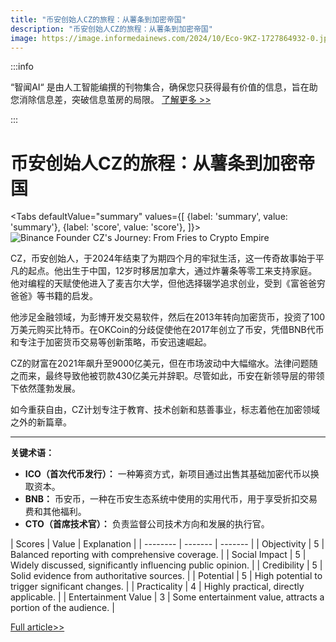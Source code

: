 ```yaml
---
title: "币安创始人CZ的旅程：从薯条到加密帝国"
description: "币安创始人CZ的旅程：从薯条到加密帝国"
image: https://image.informedainews.com/2024/10/Eco-9KZ-1727864932-0.jpg
---
```



:::info

“智闻AI“ 是由人工智能编撰的刊物集合，确保您只获得最有价值的信息，旨在助您消除信息差，突破信息茧房的局限。  [了解更多 >>](/)

:::

# 币安创始人CZ的旅程：从薯条到加密帝国


<Tabs
	defaultValue="summary"
	values={[
	{label: 'summary', value: 'summary'},
	{label: 'score', value: 'score'},
]}>
<TabItem value="summary">
<img
  src="https://image.informedainews.com/2024/10/Eco-9KZ-1727864932-0.jpg"
  alt="Binance Founder CZ's Journey: From Fries to Crypto Empire"
/>



CZ，币安创始人，于2024年结束了为期四个月的牢狱生活，这一传奇故事始于平凡的起点。他出生于中国，12岁时移居加拿大，通过炸薯条等零工来支持家庭。他对编程的天赋使他进入了麦吉尔大学，但他选择辍学追求创业，受到《富爸爸穷爸爸》等书籍的启发。

他涉足金融领域，为彭博开发交易软件，然后在2013年转向加密货币，投资了100万美元购买比特币。在OKCoin的分歧促使他在2017年创立了币安，凭借BNB代币和专注于加密货币交易等创新策略，币安迅速崛起。

CZ的财富在2021年飙升至9000亿美元，但在市场波动中大幅缩水。法律问题随之而来，最终导致他被罚款430亿美元并辞职。尽管如此，币安在新领导层的带领下依然蓬勃发展。

如今重获自由，CZ计划专注于教育、技术创新和慈善事业，标志着他在加密领域之外的新篇章。

---

**关键术语：**
- **ICO（首次代币发行）：** 一种筹资方式，新项目通过出售其基础加密代币以换取资本。
- **BNB：** 币安币，一种在币安生态系统中使用的实用代币，用于享受折扣交易费和其他福利。
- **CTO（首席技术官）：** 负责监督公司技术方向和发展的执行官。
</TabItem>
<TabItem value="score">
	| Scores     | Value   | Explanation |
	| -------- | ------- | ------- |
	| Objectivity  | 5    | Balanced reporting with comprehensive coverage.    |
	| Social Impact | 5     | Widely discussed, significantly influencing public opinion.    |
	| Credibility    | 5    | Solid evidence from authoritative sources.    |
	| Potential    | 5    | High potential to trigger significant changes.    |
	| Practicality    | 4    | Highly practical, directly applicable.    |
	| Entertainment Value    | 3    | Some entertainment value, attracts a portion of the audience.    |
</TabItem>
</Tabs>

[Full article>>](https://matters.town/a/0ggxoarbxlah)
